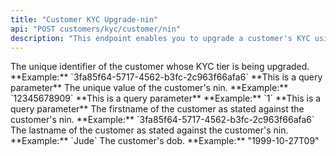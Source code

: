 ```yaml
---
title: "Customer KYC Upgrade-nin"
api: "POST customers/kyc/customer/nin"
description: "This endpoint enables you to upgrade a customer's KYC using nin"
---
```


<ParamField query="customerId" type="string" required>
	The unique identifier of the customer whose KYC tier is being upgraded.
	**Example:** `3fa85f64-5717-4562-b3fc-2c963f66afa6` **This is a query
	parameter**
</ParamField>

<ParamField query="nin" type="string" required>
	The unique value of the customer's nin. **Example:** `12345678909` **This is a
	query parameter**
</ParamField>

<ParamField query="verify" type="string" required>
	**Example:** `1` **This is a query parameter**
</ParamField>

<ParamField body="firstname" type="string" required>
	The firstname of the customer as stated against the customer's nin.
	**Example:** `3fa85f64-5717-4562-b3fc-2c963f66afa6`
</ParamField>

<ParamField body="lastname" type="string" required>
	The lastname of the customer as stated against the customer's nin.
	**Example:** `Jude`
</ParamField>

<ParamField body="dob" type="string" required>
	The customer's dob. **Example:** "1999-10-27T09"
</ParamField>
